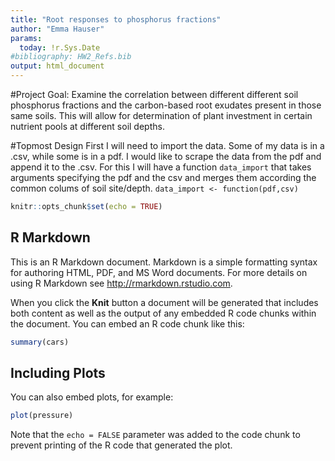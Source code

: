 ```yaml
---
title: "Root responses to phosphorus fractions"
author: "Emma Hauser"
params:
  today: !r.Sys.Date
#bibliography: HW2_Refs.bib
output: html_document
---
```


#Project Goal:
  Examine the correlation between different different soil phosphorus fractions and the carbon-based root exudates present in those same soils. This will allow for determination of plant investment in certain nutrient pools at different soil depths. 
  
#Topmost Design
  First I will need to import the data. Some of my data is in a .csv, while some is in a pdf. I would like to scrape the data from the pdf and append it to the .csv. For this I will have a function `data_import` that takes arguments specifying the pdf and the csv and merges them according the common colums of soil site/depth.
  `data_import <- function(pdf,csv)`
  
```r
knitr::opts_chunk$set(echo = TRUE)
```

## R Markdown

This is an R Markdown document. Markdown is a simple formatting syntax for authoring HTML, PDF, and MS Word documents. For more details on using R Markdown see <http://rmarkdown.rstudio.com>.

When you click the **Knit** button a document will be generated that includes both content as well as the output of any embedded R code chunks within the document. You can embed an R code chunk like this:

```r
summary(cars)
```

## Including Plots

You can also embed plots, for example:

```r
plot(pressure)
```

Note that the `echo = FALSE` parameter was added to the code chunk to prevent printing of the R code that generated the plot.
